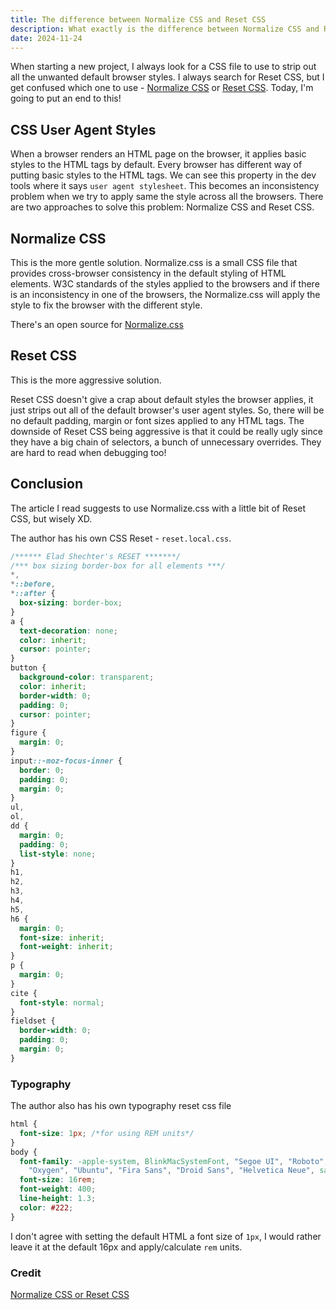 ```yaml
---
title: The difference between Normalize CSS and Reset CSS
description: What exactly is the difference between Normalize CSS and Reset CSS?! It always confuses me
date: 2024-11-24
---
```


When starting a new project, I always look for a CSS file to use to strip out all the unwanted default browser styles. I always search for Reset CSS, but I get confused which one to use - [Normalize CSS](https://necolas.github.io/normalize.css/) or [Reset CSS](https://meyerweb.com/eric/tools/css/reset/).
Today, I'm going to put an end to this!

## CSS User Agent Styles

When a browser renders an HTML page on the browser, it applies basic styles to the HTML tags by default. Every browser has different way of putting basic styles to the HTML tags. We can see this property in the dev tools where it says `user agent stylesheet`.
This becomes an inconsistency problem when we try to apply same the style across all the browsers.
There are two approaches to solve this problem: Normalize CSS and Reset CSS.

## Normalize CSS

This is the more gentle solution.
Normalize.css is a small CSS file that provides cross-browser consistency in the default styling of HTML elements. W3C standards of the styles applied to the browsers and if there is an inconsistency in one of the browsers, the Normalize.css will apply the style to fix the browser with the different style.

There's an open source for [Normalize.css](https://github.com/necolas/normalize.css/blob/master/normalize.css)

## Reset CSS

This is the more aggressive solution.

Reset CSS doesn't give a crap about default styles the browser applies, it just strips out all of the default browser's user agent styles. So, there will be no default padding, margin or font sizes applied to any HTML tags.
The downside of Reset CSS being aggressive is that it could be really ugly since they have a big chain of selectors, a bunch of unnecessary overrides. They are hard to read when debugging too!

## Conclusion

The article I read suggests to use Normalize.css with a little bit of Reset CSS, but wisely XD.

The author has his own CSS Reset - `reset.local.css`.

```css title="reset.local.css"
/****** Elad Shechter's RESET *******/
/*** box sizing border-box for all elements ***/
*,
*::before,
*::after {
  box-sizing: border-box;
}
a {
  text-decoration: none;
  color: inherit;
  cursor: pointer;
}
button {
  background-color: transparent;
  color: inherit;
  border-width: 0;
  padding: 0;
  cursor: pointer;
}
figure {
  margin: 0;
}
input::-moz-focus-inner {
  border: 0;
  padding: 0;
  margin: 0;
}
ul,
ol,
dd {
  margin: 0;
  padding: 0;
  list-style: none;
}
h1,
h2,
h3,
h4,
h5,
h6 {
  margin: 0;
  font-size: inherit;
  font-weight: inherit;
}
p {
  margin: 0;
}
cite {
  font-style: normal;
}
fieldset {
  border-width: 0;
  padding: 0;
  margin: 0;
}
```

### Typography

The author also has his own typography reset css file

```css title="typography.css"
html {
  font-size: 1px; /*for using REM units*/
}
body {
  font-family: -apple-system, BlinkMacSystemFont, "Segoe UI", "Roboto",
    "Oxygen", "Ubuntu", "Fira Sans", "Droid Sans", "Helvetica Neue", sans-serif;
  font-size: 16rem;
  font-weight: 400;
  line-height: 1.3;
  color: #222;
}
```

I don't agree with setting the default HTML a font size of `1px`, I would rather leave it at the default 16px and apply/calculate `rem` units.

### Credit

[Normalize CSS or Reset CSS](https://elad.medium.com/normalize-css-or-css-reset-9d75175c5d1e)
